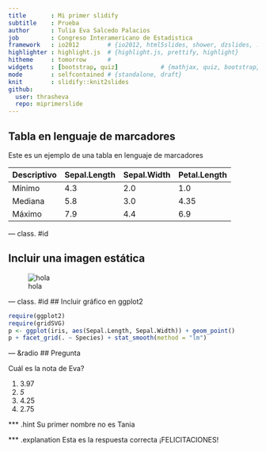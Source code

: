 ```yaml
---
title       : Mi primer slidify 
subtitle    : Prueba
author      : Tulia Eva Salcedo Palacios
job         : Congreso Interamericano de Estadistica
framework   : io2012        # {io2012, html5slides, shower, dzslides, ...}
highlighter : highlight.js  # {highlight.js, prettify, highlight}
hitheme     : tomorrow      # 
widgets     : [bootstrap, quiz]            # {mathjax, quiz, bootstrap}
mode        : selfcontained # {standalone, draft}
knit        : slidify::knit2slides
github:
  user: thrasheva
  repo: miprimerslide
---
```


## Tabla en lenguaje de marcadores 

Este es un ejemplo de una tabla en lenguaje de marcadores 

Descriptivo | Sepal.Length | Sepal.Width | Petal.Length
------------ | ------------- | ------------| ------------
Mínimo | 4.3 | 2.0 |1.0
Mediana | 5.8 | 3.0 | 4.35
Máximo | 7.9 | 4.4 | 6.9

--- class. #id

## Incluir una imagen estática

![hola](logousta.jpg)

--- class. #id
## Incluir gráfico en ggplot2

```r
require(ggplot2)
require(gridSVG)
p <- ggplot(iris, aes(Sepal.Length, Sepal.Width)) + geom_point()
p + facet_grid(. ~ Species) + stat_smooth(method = "lm")
```



--- &radio
## Pregunta 

Cuál es la nota de Eva?

1. 3.97
2. _5_
3. 4.25
4. 2.75

*** .hint
Su primer nombre no es Tania

*** .explanation
Esta es la respuesta correcta ¡FELICITACIONES!

